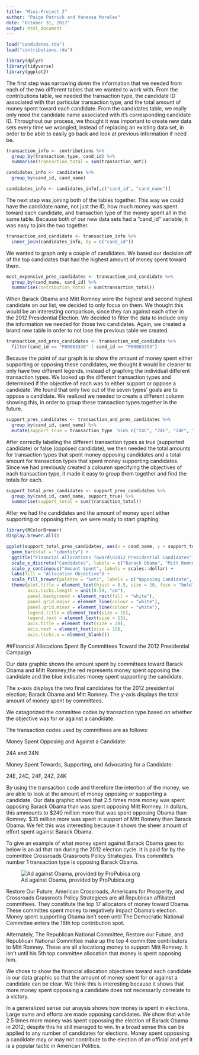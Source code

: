 ```yaml
---
title: "Mini-Project 2"
author: "Paige Patrick and Vanessa Morales"
date: "October 31, 2017"
output: html_document
---
```



```r
load("candidates.rda")
load("contributions.rda")
```


```r
library(dplyr)
library(tidyverse)
library(ggplot2)
```

The first step was narrowing down the information that we needed from each of the two different tables that we wanted to work with. From the contributions table, we needed the transaction type, the candidate ID associated with that particular transaction type, and the total amount of money spent toward each candidate. From the candidates table, we really only need the candidate name associated with it's corresponding candidate ID. Throughout our process, we thought it was important to create new data sets every time we wrangled, instead of replacing an existing data set, in order to be able to easily go back and look at previous information if need be.

```r
transaction_info <- contributions %>%
  group_by(transaction_type, cand_id) %>%
  summarise(transaction_total = sum(transaction_amt))
```

```r
candidates_info <- candidates %>%
  group_by(cand_id, cand_name)

candidates_info <- candidates_info[,c("cand_id", "cand_name")]
```

The next step was joining both of the tables together. This way we could have the candidate name, not just the ID, how much money was spent toward each candidate, and transaction type of the money spent all in the same table. Because both of our new data sets had a "cand_id" variable, it was easy to join the two together.

```r
transaction_and_candidate <- transaction_info %>%
  inner_join(candidates_info, by = c("cand_id"))
```

We wanted to graph only a couple of candidates. We based our decision off of the top candidates that had the highest amount of money spent toward them. 

```r
most_expensive_pres_candidates <- transaction_and_candidate %>%
  group_by(cand_name, cand_id) %>%
  summarise(contribution_total = sum(transaction_total))
```

When Barack Obama and Mitt Romney were the highest and second highest candidate on our list, we decided to only focus on them. We thought this would be an interesting comparison, since they ran against each other in the 2012 Presidential Election. We decided to filter the data to include only the information we needed for those two candidates. Again, we created a brand new table in order to not lose the previous table we created. 

```r
transaction_and_pres_candidates <- transaction_and_candidate %>%
  filter(cand_id == "P80003338" | cand_id == "P80003353")
```

Because the point of our graph is to show the amount of money spent either supporting or opposing these candidates, we thought it would be cleaner to only have two different legends, instead of graphing the individual different transaction types. We looked up the different transaction types and determined if the objective of each was to either support or oppose a candidate. We found that only two out of the seven types' goals are to oppose a candidate. We realized we needed to create a different column showing this, in order to group these transaction types together in the future.

```r
support_pres_candidates <- transaction_and_pres_candidates %>%
  group_by(cand_id, cand_name) %>%
  mutate(support_true = transaction_type  %in% c("24C", "24E", "24F", "24K", "24Z"))
```

After correctly labeling the different transaction types as true (supported candidate) or false (opposed candidate), we then needed the total amounts for transaction types that spent money opposing candidates and a total amount for transaction types that spent money supporting candidates. Since we had previously created a coloumn specifying the objectives of each transaction type, it made it easy to group them together and find the totals for each.

```r
support_total_pres_candidates <- support_pres_candidates %>%
  group_by(cand_id, cand_name, support_true) %>%
  summarise(support_total = sum(transaction_total))
```

After we had the candidates and the amount of money spent either supporting or opposing them, we were ready to start graphing. 

```r
library(RColorBrewer)
display.brewer.all()
```

```r
ggplot(support_total_pres_candidates, aes(x = cand_name, y = support_total, fill = support_true)) +
  geom_bar(stat = "identity") +
  ggtitle("Financial Allocations Toward\n2012 Presidential Candidates") +
  scale_x_discrete("Candidates", labels = c("Barack Obama", "Mitt Romney")) + 
  scale_y_continuous("Amount Spent", labels = scales::dollar) +
  labs(fill = "Allocation Objective") +
  scale_fill_brewer(palette = "Set1", labels = c("Opposing Candidate", "Supporting Candidate")) +
  theme(plot.title = element_text(hjust = 0.5, size = 20, face = "bold"),
        axis.ticks.length = unit(0.50, "cm"),
        panel.background = element_rect(fill = "white"),
        panel.grid.major = element_line(colour = "white"),
        panel.grid.minor = element_line(colour = "white"),
        legend.title = element_text(size = 15), 
        legend.text = element_text(size = 13),
        axis.title = element_text(size = 20),
        axis.text = element_text(size = 15),
        axis.ticks.x = element_blank())
```

##Financial Allocations Spent By Committees Toward the 2012 Presidential Campaign 
``
``

Our data graphic shows the amount spent by committees toward Barack Obama and Mitt Romney;the red represents money spent opposing the candidate and the blue indicates money spent supporting the candidate. 

The x-axis displays the two final candidates for the 2012 presidential election; Barack Obama and Mitt Romney.  The y-axis displays the total amount of money spent by committees.  

We catagorized the committee codes by transaction type based on whether the objective was for or against a candidate. 

The transaction codes used by committees are as follows:

Money Spent Opposing and Against a Candidate:  

24A and 24N 


Money Spent Towards, Supporting, and Advocating for a Candidate:  

24E, 24C, 24F, 24Z, 24K

By using the transaction code and therefore the intention of the money, we are able to look at the amount of money opposing or supporting a candidate.  Our data graphic shows that 2.5 times more money was spent opposing Barack Obama than was spent opposing Mitt Romney. In dollars, this ammounts to $240 million more that was spent opposing Obama than Romney. $35 million more was spent in support of Mitt Romeny than Barack Obama. We felt this was interesting because it shows the sheer amount of effort spent against Barack Obama.  

To give an example of what money spent against Barack Obama goes to: below is an ad that ran during the 2012 election cycle. It is paid for by the committee Crossroads Grassroots Policy Strategies. This committe's number 1 transaction type is opposing Barack Obama. 

![Ad against Obama, provided by ProPubica.org](https://assets.propublica.org/legacy/images/_threeTwo800w/gps_tv_ad_390x260_120813.jpg "Anti-Obama Ad")

Restore Our Future, American Crossroads, Americans for Prosperity, and Crossroads Grassroots Policy Strategiees are all Republican affiliated committees. They constitute the top 17 allocators of money toward Obama. These committes spent money to negatively impact Obama's election. Money spent supporting Obama isn't seen until The Democratic National Committee enters the 18th top contribution spot. 

Alternately, The Republican National Committee, Restore our Future, and Republican National Committee make up the top 4 committee contributors to Mitt Romney. These are all allocationg money to support Mitt Romney. It isn't until his 5th top committee allocation that money is spent opposing him. 

We chose to show the financial allocation objectives toward each candidate in our data graphic so that the amount of money spent for or against a candidate can be clear. We think this is interesting because it shows that more money spent oppossing a candidate does not necessarily correlate to a victory. 

In a generalized sense our anaysis shows how money is spent in elections. Large sums and efforts are made opposing candidates.  We show that while 2.5 times more money was spent oppossing the election of Barack Obama in 2012; despite this he still managed to win. In a broad sense this can be applied to any number of candidates for elections. Money spent oppossing a candidate may or may not contribute to the election of an official and yet it is a popular tactic in American Politics. 









